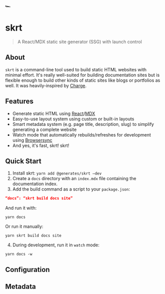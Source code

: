 <div className="text-6xl -mt-4 mb-8">🏎️</div>

# skrt
> A React/MDX static site generator (SSG) with launch control

## About

`skrt` is a command-line tool used to build static HTML websites with minimal
effort. It's really well-suited for building documentation sites but is
flexible enough to build other kinds of static sites like blogs or portfolios as
well. It was heavily-inspired by [Charge][chargeUrl].

## Features

* Generate static HTML using [React][reactUrl]/[MDX][mdxUrl]
* Easy-to-use layout system using custom or built-in layouts
* Smart metadata system (e.g. page title, description, slug) to simplify
  generating a complete website
* Watch mode that automatically rebuilds/refreshes for development using
  [Browsersync][bsUrl]
* And yes, it's fast, skrt! skrt!

[chargeUrl]: https://charge.js.org
[reactUrl]: https://reactjs.org
[mdxUrl]: https://mdxjs.com
[bsUrl]: https://browsersync.io

## Quick Start

1. Install skrt: `yarn add @generates/skrt —dev`
2. Create a `docs` directory with an `index.mdx` file containing the documentation index.
3. Add the build command as a script to your `package.json`:

```json
“docs”: “skrt build docs site”
```

And run it with:

```console
yarn docs
```

Or run it manually:

```console
yarn skrt build docs site
```

4. During development, run it in `watch` mode:

```console
yarn docs -w
```


## Configuration

## Metadata
